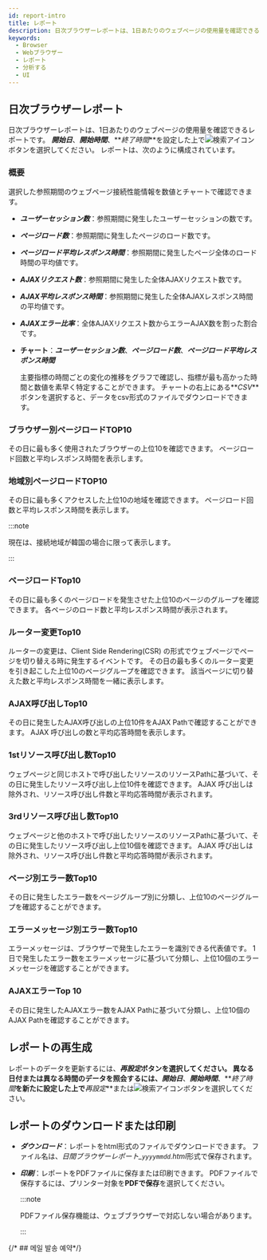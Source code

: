 ```yaml
---
id: report-intro
title: レポート
description: 日次ブラウザーレポートは、1日あたりのウェブページの使用量を確認できるレポートです。
keywords:
  - Browser
  - Webブラウザー
  - レポート
  - 分析する
  - UI
---
```



<Reportintrodesc />

## 日次ブラウザーレポート

日次ブラウザーレポートは、1日あたりのウェブページの使用量を確認できるレポートです。 **_開始日_**、**_開始時間_**、**_終了時間_**を設定した上で![検索アイコン](/img/ico-btn-search.png)ボタンを選択してください。 レポートは、次のように構成されています。

### 概要

選択した参照期間のウェブページ接続性能情報を数値とチャートで確認できます。

<ImgLang img='browser-report-summary.png' desc='概要' />

- **_ユーザーセッション数_**：参照期間に発生したユーザーセッションの数です。

- **_ページロード数_**：参照期間に発生したページのロード数です。

- **_ページロード平均レスポンス時間_**：参照期間に発生したページ全体のロード時間の平均値です。

- **_AJAXリクエスト数_**：参照期間に発生した全体AJAXリクエスト数です。

- **_AJAX平均レスポンス時間_**：参照期間に発生した全体AJAXレスポンス時間の平均値です。

- **_AJAXエラー比率_**：全体AJAXリクエスト数からエラーAJAX数を割った割合です。

- **チャート**：**_ユーザーセッション数_**、**_ページロード数_**、**_ページロード平均レスポンス時間_**

  主要指標の時間ごとの変化の推移をグラフで確認し、指標が最も高かった時間と数値を素早く特定することができます。 チャートの右上にある**_CSV_**ボタンを選択すると、データをcsv形式のファイルでダウンロードできます。

### ブラウザー別ページロードTOP10

その日に最も多く使用されたブラウザーの上位10を確認できます。 ページロード回数と平均レスポンス時間を表示します。

### 地域別ページロードTOP10

その日に最も多くアクセスした上位10の地域を確認できます。 ページロード回数と平均レスポンス時間を表示します。

:::note

現在は、接続地域が韓国の場合に限って表示します。

:::

### ページロードTop10

その日に最も多くのページロードを発生させた上位10のページのグループを確認できます。 各ページのロード数と平均レスポンス時間が表示されます。

### ルーター変更Top10

ルーターの変更は、Client Side Rendering(CSR) の形式でウェブページでページを切り替える時に発生するイベントです。 その日の最も多くのルーター変更を引き起こした上位10のページグループを確認できます。 該当ページに切り替えた数と平均レスポンス時間を一緒に表示します。

### AJAX呼び出しTop10

その日に発生したAJAX呼び出しの上位10件をAJAX Pathで確認することができます。 AJAX 呼び出しの数と平均応答時間を表示します。

### 1stリソース呼び出し数Top10

ウェブページと同じホストで呼び出したリソースのリソースPathに基づいて、その日に発生したリソース呼び出し上位10件を確認できます。 AJAX 呼び出しは除外され、リソース呼び出し件数と平均応答時間が表示されます。

### 3rdリソース呼び出し数Top10

ウェブページと他のホストで呼び出したリソースのリソースPathに基づいて、その日に発生したリソース呼び出し上位10個を確認できます。 AJAX 呼び出しは除外され、リソース呼び出し件数と平均応答時間が表示されます。

### ページ別エラー数Top10

その日に発生したエラー数をページグループ別に分類し、上位10のページグループを確認することができます。

### エラーメッセージ別エラー数Top10

エラーメッセージは、ブラウザーで発生したエラーを識別できる代表値です。 1日で発生したエラー数をエラーメッセージに基づいて分類し、上位10個のエラーメッセージを確認することができます。

### AJAXエラーTop 10

その日に発生したAJAXエラー数をAJAX Pathに基づいて分類し、上位10個のAJAX Pathを確認することができます。

## レポートの再生成

レポートのデータを更新するには、**_再設定_**ボタンを選択してください。 異なる日付または異なる時間のデータを照会するには、**_開始日_**、**_開始時間_**、**_終了時間_**を新たに設定した上で**_再設定_**または![検索アイコン](/img/ico-btn-search.png)ボタンを選択してください。

## レポートのダウンロードまたは印刷

- **_ダウンロード_**：レポートをhtml形式のファイルでダウンロードできます。 ファイル名は、*日間ブラウザーレポート\_`yyyymmdd`.html*形式で保存されます。

- **_印刷_**：レポートをPDFファイルに保存または印刷できます。 PDFファイルで保存するには、プリンター対象を**PDFで保存**を選択してください。

  :::note

  PDFファイル保存機能は、ウェブブラウザーで対応しない場合があります。

  :::

{/* ## 메일 발송 예약*/}

<Reportintromailschedule />

